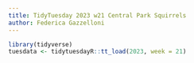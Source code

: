 ```yaml
---
title: TidyTuesday 2023 w21 Central Park Squirrels
author: Federica Gazzelloni
---
```


```r
library(tidyverse)
tuesdata <- tidytuesdayR::tt_load(2023, week = 21)
```
